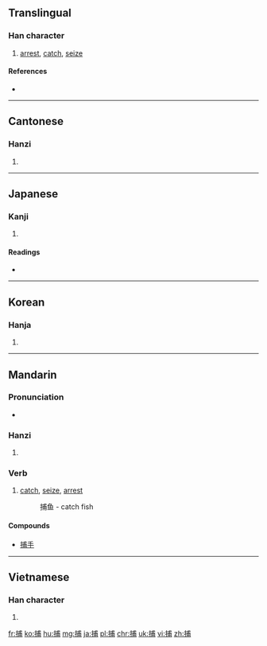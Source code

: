 ==Translingual==

===Han character===
{{Han char|rn=64|rad=手|as=07|sn=10|four=5302<sub>7</sub>|canj=手戈十月 (QIJB)}}

# [[arrest]], [[catch]], [[seize]]

====References====
* {{Han ref|kx=0434.090|dkj=12157|dj=0783.160|hdz=31878.050|uh=6355|ud=25429|bh=AEB7|bd=44727}}

----

==Cantonese==

===Hanzi===
{{yue-hanzi|jyut=bou6|y=bou6}}

# {{defn|lang=yue|sort=手07}}

----

==Japanese==

===Kanji===
{{ja-kanji|grade=c|rs=手07}}

# {{defn|lang=ja|sort=手07}}

====Readings====
* {{ja-readings|on=[[ほ]] (ho)|kun=[[とらえる]] (toraeru), [[とる]] (toru), [[つかまえる]] (tsukamaeru)}}

----

==Korean==

===Hanja===
{{ko-hanja|hangeul=포|eumhun=|rv=po|mr=p'o|y=pho}}

# {{defn|lang=ko|sort=手07}}

----

==Mandarin==

===Pronunciation===
* {{audio|Zh-bu.ogg|Audio}}

===Hanzi===
{{cmn-hanzi|pin=[[bǔ]] ([[bu3]])|wg=pu<sup>3</sup>}}

# {{defn|lang=cmn|sort=手07}}

===Verb===
# [[catch]], [[seize]], [[arrest]]
#: 捕鱼 - catch fish

====Compounds====
* [[捕手]]

----

==Vietnamese==

===Han character===
{{vi-hantu|[[bộ]], [[bõ]], [[bổ]], [[bủa]], [[bố]], [[buả]]|rs=手07}}

# {{defn|lang=vi|sort=手07}}

[[fr:捕]]
[[ko:捕]]
[[hu:捕]]
[[mg:捕]]
[[ja:捕]]
[[pl:捕]]
[[chr:捕]]
[[uk:捕]]
[[vi:捕]]
[[zh:捕]]
